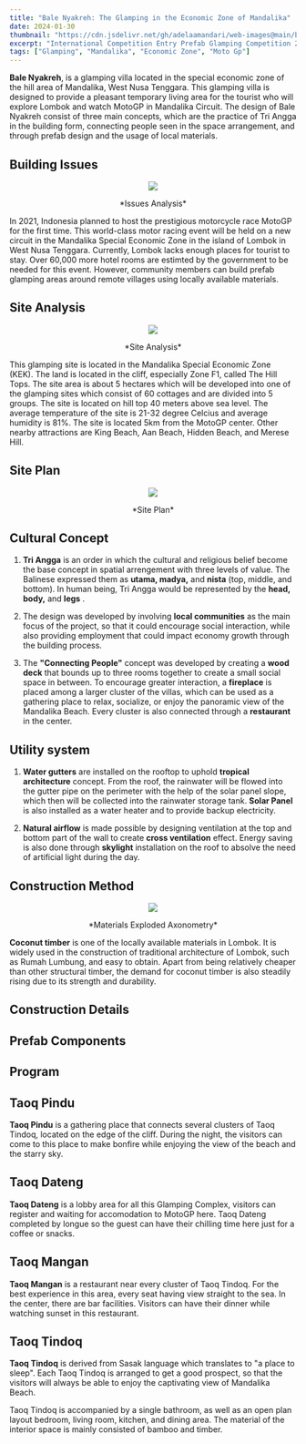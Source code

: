 ```yaml
---
title: "Bale Nyakreh: The Glamping in the Economic Zone of Mandalika"
date: 2024-01-30
thumbnail: "https://cdn.jsdelivr.net/gh/adelaamandari/web-images@main/bale-nyakreh.png"
excerpt: "International Competition Entry Prefab Glamping Competition 2020 BPA Institute Lombok, Indonesia."
tags: ["Glamping", "Mandalika", "Economic Zone", "Moto Gp"]
---
```


**Bale Nyakreh**, is a glamping villa located in the special economic zone of the hill area of Mandalika, West Nusa Tenggara. This glamping villa is designed to provide a pleasant temporary living area for the tourist who will explore Lombok and watch MotoGP in Mandalika Circuit. The design of Bale Nyakreh consist of three main concepts, which are the practice of Tri Angga in the building form, connecting people seen in the space arrangement, and through prefab design and the usage of local materials.

## Building Issues

<p align="center">
  <img src="https://cdn.jsdelivr.net/gh/adelaamandari/web-images@main/building-issues.png" />
</p>
<p align="center">*Issues Analysis*</p>

In 2021, Indonesia planned to host the prestigious motorcycle race MotoGP for the first time. This world-class motor racing event will be held on a new circuit in the Mandalika Special Economic Zone in the island of Lombok in West Nusa Tenggara. Currently, Lombok lacks enough places for tourist to stay. Over 60,000 more hotel rooms are estimted by the government to be needed for this event. However, community members can build prefab glamping areas around remote villages using locally available materials.

## Site Analysis

<p align="center">
  <img src="https://cdn.jsdelivr.net/gh/adelaamandari/web-images@main/site-analysis2.png" />
</p>
<p align="center">*Site Analysis*</p>

This glamping site is located in the Mandalika Special Economic Zone (KEK). The land is located in the cliff, especially Zone F1, called The Hill Tops. The site area is about 5 hectares which will be developed into one of the glamping sites which consist of 60 cottages and are divided into 5 groups. The site is located on hill top 40 meters above sea level. The average temperature of the site is 21-32 degree Celcius and average humidity is 81%. The site is located 5km from the MotoGP center. Other nearby attractions are King Beach, Aan Beach, Hidden Beach, and Merese Hill.

## Site Plan

<p align="center">
  <img src="https://cdn.jsdelivr.net/gh/adelaamandari/web-images@main/site-plan.png" />
</p>
<p align="center">*Site Plan*</p>

## Cultural Concept

1. **Tri Angga** is an order in which the cultural and religious belief become the base concept in spatial arrengement with three levels of value. The Balinese expressed them as **utama, madya,** and **nista** (top, middle, and bottom). In human being, Tri Angga would be represented by the **head, body,** and **legs** .

2. The design was developed by involving **local communities** as the main focus of the project, so that it could encourage social interaction, while also providing employment that could impact economy growth through the building process.

3. The **"Connecting People"** concept was developed by creating a **wood deck** that bounds up to three rooms together to create a small social space in between. To encourage greater interaction, a **fireplace** is placed among a larger cluster of the villas, which can be used as a gathering place to relax, socialize, or enjoy the panoramic view of the Mandalika Beach. Every cluster is also connected through a **restaurant** in the center.

## Utility system

1. **Water gutters** are installed on the rooftop to uphold **tropical architecture** concept. From the roof, the rainwater will be flowed into the gutter pipe on the perimeter with the help of the solar panel slope, which then will be collected into the rainwater storage tank. **Solar Panel** is also installed as a water heater and to provide backup electricity.

2. **Natural airflow** is made possible by designing ventilation at the top and bottom part of the wall to create **cross ventilation** effect. Energy saving is also done through **skylight** installation on the roof to absolve the need of artificial light during the day.

## Construction Method

<p align="center">
  <img src="https://cdn.jsdelivr.net/gh/adelaamandari/web-images@main/materials-exploded.png" />
</p>
<p align="center">*Materials Exploded Axonometry*</p>

**Coconut timber** is one of the locally available materials in Lombok. It is widely used in the construction of traditional architecture of Lombok, such as Rumah Lumbung, and easy to obtain. Apart from being relatively cheaper than other structural timber, the demand for coconut timber is also steadily rising due to its strength and durability.

## Construction Details

## Prefab Components

## Program

## Taoq Pindu

**Taoq Pindu** is a gathering place that connects several clusters of Taoq Tindoq, located on the edge of the cliff. During the night, the visitors can come to this place to make bonfire while enjoying the view of the beach and the starry sky.

## Taoq Dateng

**Taoq Dateng** is a lobby area for all this Glamping Complex, visitors can register and waiting for accomodation to MotoGP here. Taoq Dateng completed by longue so the guest can have their chilling time here just for a coffee or snacks.

## Taoq Mangan

**Taoq Mangan** is a restaurant near every cluster of Taoq Tindoq. For the best experience in this area, every seat having view straight to the sea. In the center, there are bar facilities. Visitors can have their dinner while watching sunset in this restaurant.

## Taoq Tindoq

**Taoq Tindoq** is derived from Sasak language which translates to "a place to sleep". Each Taoq Tindoq is arranged to get a good prospect, so that the visitors will always be able to enjoy the captivating view of Mandalika Beach.

Taoq Tindoq is accompanied by a single bathroom, as well as an open plan layout bedroom, living room, kitchen, and dining area. The material of the interior space is mainly consisted of bamboo and timber.
